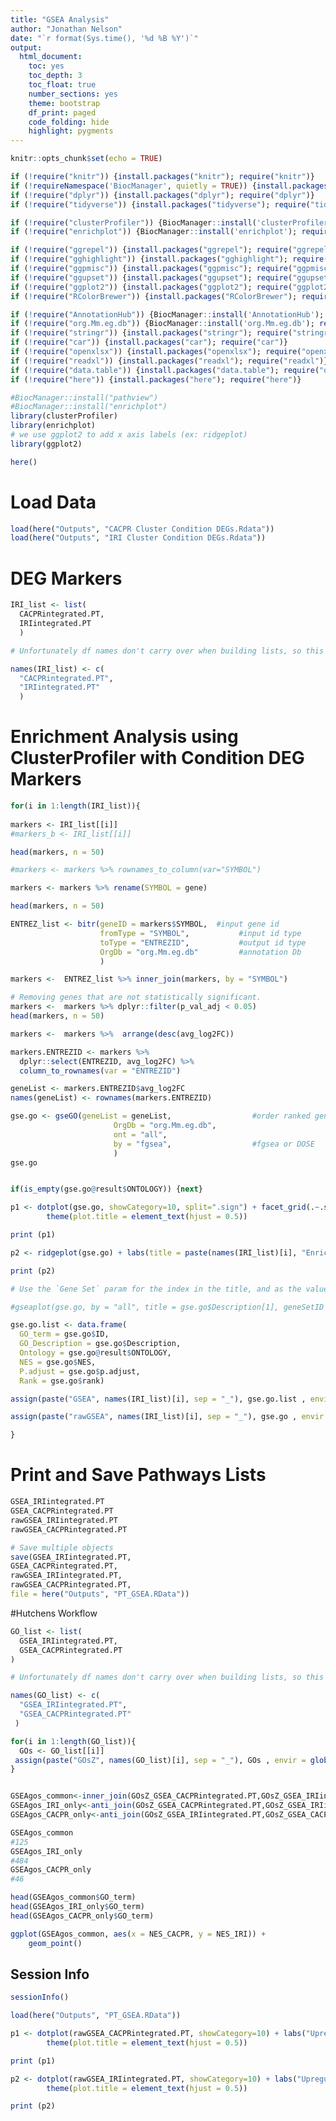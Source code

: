 ---
title: "GSEA Analysis"
author: "Jonathan Nelson"
date: "`r format(Sys.time(), '%d %B %Y')`"
output:
  html_document: 
    toc: yes
    toc_depth: 3
    toc_float: true
    number_sections: yes
    theme: bootstrap
    df_print: paged
    code_folding: hide
    highlight: pygments
---

```{r setup, include=FALSE}
knitr::opts_chunk$set(echo = TRUE)
```

```{r load new packages, echo=FALSE, warning=FALSE, error=FALSE, message=FALSE}

if (!require("knitr")) {install.packages("knitr"); require("knitr")}
if (!requireNamespace('BiocManager', quietly = TRUE)) {install.packages('BiocManager'); require("BiocManager")}
if (!require("dplyr")) {install.packages("dplyr"); require("dplyr")}
if (!require("tidyverse")) {install.packages("tidyverse"); require("tidyverse")}

if (!require("clusterProfiler")) {BiocManager::install('clusterProfiler'); require("clusterProfiler")}
if (!require("enrichplot")) {BiocManager::install('enrichplot'); require("enrichplot")}

if (!require("ggrepel")) {install.packages("ggrepel"); require("ggrepel")}
if (!require("gghighlight")) {install.packages("gghighlight"); require("gghighlight")}
if (!require("ggpmisc")) {install.packages("ggpmisc"); require("ggpmisc")}
if (!require("ggupset")) {install.packages("ggupset"); require("ggupset")}
if (!require("ggplot2")) {install.packages("ggplot2"); require("ggplot2")}
if (!require("RColorBrewer")) {install.packages("RColorBrewer"); require("RColorBrewer")}

if (!require("AnnotationHub")) {BiocManager::install('AnnotationHub'); require("AnnotationHub")}
if (!require("org.Mm.eg.db")) {BiocManager::install('org.Mm.eg.db'); require("org.Mm.eg.db")}
if (!require("stringr")) {install.packages("stringr"); require("stringr")}
if (!require("car")) {install.packages("car"); require("car")}
if (!require("openxlsx")) {install.packages("openxlsx"); require("openxlsx")}
if (!require("readxl")) {install.packages("readxl"); require("readxl")}
if (!require("data.table")) {install.packages("data.table"); require("data.table")}
if (!require("here")) {install.packages("here"); require("here")}

#BiocManager::install("pathview")
#BiocManager::install("enrichplot")
library(clusterProfiler)
library(enrichplot)
# we use ggplot2 to add x axis labels (ex: ridgeplot)
library(ggplot2)

here()

```


# Load Data
```{r load data, echo=TRUE, warning=FALSE, error=FALSE, message=FALSE}

load(here("Outputs", "CACPR Cluster Condition DEGs.Rdata"))
load(here("Outputs", "IRI Cluster Condition DEGs.Rdata"))

```


# DEG Markers

```{r echo=TRUE, error=FALSE, message=FALSE, warning=FALSE}

IRI_list <- list(
  CACPRintegrated.PT,
  IRIintegrated.PT
  )

# Unfortunately df names don't carry over when building lists, so this step is necessary:

names(IRI_list) <- c(
  "CACPRintegrated.PT",
  "IRIintegrated.PT" 
  )

```

# Enrichment Analysis using ClusterProfiler with Condition DEG Markers
```{r echo=TRUE, error=FALSE, message=FALSE, warning=FALSE, fig.height = 10, fig.width = 9}

for(i in 1:length(IRI_list)){
  
markers <- IRI_list[[i]]
#markers_b <- IRI_list[[i]]

head(markers, n = 50)

#markers <- markers %>% rownames_to_column(var="SYMBOL")

markers <- markers %>% rename(SYMBOL = gene)

head(markers, n = 50)

ENTREZ_list <- bitr(geneID = markers$SYMBOL,  #input gene id
                    fromType = "SYMBOL",           #input id type
                    toType = "ENTREZID",           #output id type
                    OrgDb = "org.Mm.eg.db"         #annotation Db
                    )

markers <-  ENTREZ_list %>% inner_join(markers, by = "SYMBOL")

# Removing genes that are not statistically significant. 
markers <-  markers %>% dplyr::filter(p_val_adj < 0.05)
head(markers, n = 50)

markers <-  markers %>%  arrange(desc(avg_log2FC))

markers.ENTREZID <- markers %>%
  dplyr::select(ENTREZID, avg_log2FC) %>%
  column_to_rownames(var = "ENTREZID")

geneList <- markers.ENTREZID$avg_log2FC
names(geneList) <- rownames(markers.ENTREZID)

gse.go <- gseGO(geneList = geneList,                  #order ranked geneList
                       OrgDb = "org.Mm.eg.db",    
                       ont = "all",
                       by = "fgsea",                  #fgsea or DOSE
                       )  
gse.go


if(is_empty(gse.go@result$ONTOLOGY)) {next}

p1 <- dotplot(gse.go, showCategory=10, split=".sign") + facet_grid(.~.sign) + labs(title = paste(names(IRI_list)[i], "Upregulated Pathways")) +        
        theme(plot.title = element_text(hjust = 0.5))

print (p1)

p2 <- ridgeplot(gse.go) + labs(title = paste(names(IRI_list)[i], "Enrichment Distribution"))

print (p2)

# Use the `Gene Set` param for the index in the title, and as the value for geneSetId

#gseaplot(gse.go, by = "all", title = gse.go$Description[1], geneSetID = 1)

gse.go.list <- data.frame(
  GO_term = gse.go$ID, 
  GO_Description = gse.go$Description,
  Ontology = gse.go@result$ONTOLOGY,
  NES = gse.go$NES,
  P.adjust = gse.go$p.adjust,
  Rank = gse.go$rank)

assign(paste("GSEA", names(IRI_list)[i], sep = "_"), gse.go.list , envir = globalenv())

assign(paste("rawGSEA", names(IRI_list)[i], sep = "_"), gse.go , envir = globalenv())

}

```

# Print and Save Pathways Lists
```{r echo=TRUE, error=FALSE, message=FALSE, warning=FALSE, fig.height = 13, fig.width = 9}

GSEA_IRIintegrated.PT
GSEA_CACPRintegrated.PT
rawGSEA_IRIintegrated.PT
rawGSEA_CACPRintegrated.PT

# Save multiple objects
save(GSEA_IRIintegrated.PT,
GSEA_CACPRintegrated.PT,
rawGSEA_IRIintegrated.PT,
rawGSEA_CACPRintegrated.PT,
file = here("Outputs", "PT_GSEA.RData"))


```

#Hutchens Workflow
```{r eval=FALSE, error=FALSE, message=FALSE, warning=FALSE, include=FALSE}


GO_list <- list(
  GSEA_IRIintegrated.PT,
  GSEA_CACPRintegrated.PT
)

# Unfortunately df names don't carry over when building lists, so this step is necessary:

names(GO_list) <- c(
  "GSEA_IRIintegrated.PT",
  "GSEA_CACPRintegrated.PT"
 )

for(i in 1:length(GO_list)){
  GOs <- GO_list[[i]]
 assign(paste("GOsZ", names(GO_list)[i], sep = "_"), GOs , envir = globalenv())
}


GSEAgos_common<-inner_join(GOsZ_GSEA_CACPRintegrated.PT,GOsZ_GSEA_IRIintegrated.PT,by="GO_term",suffix=c("_CACPR","_IRI"),keep=FALSE)
GSEAgos_IRI_only<-anti_join(GOsZ_GSEA_CACPRintegrated.PT,GOsZ_GSEA_IRIintegrated.PT,by="GO_term")
GSEAgos_CACPR_only<-anti_join(GOsZ_GSEA_IRIintegrated.PT,GOsZ_GSEA_CACPRintegrated.PT,by="GO_term")

GSEAgos_common
#125
GSEAgos_IRI_only
#484
GSEAgos_CACPR_only
#46

head(GSEAgos_common$GO_term)
head(GSEAgos_IRI_only$GO_term)
head(GSEAgos_CACPR_only$GO_term)

ggplot(GSEAgos_common, aes(x = NES_CACPR, y = NES_IRI)) +
    geom_point()

```
## Session Info

```{r, echo=TRUE, warning=FALSE, error=FALSE, message=FALSE}
sessionInfo()
```

```{r eval=FALSE, error=FALSE, message=FALSE, warning=FALSE, include=FALSE}

load(here("Outputs", "PT_GSEA.RData"))

p1 <- dotplot(rawGSEA_CACPRintegrated.PT, showCategory=10) + labs("Upregulated Pathways") +        
        theme(plot.title = element_text(hjust = 0.5))

print (p1)

p2 <- dotplot(rawGSEA_IRIintegrated.PT, showCategory=10) + labs("Upregulated Pathways") +        
        theme(plot.title = element_text(hjust = 0.5))

print (p2)




```




  